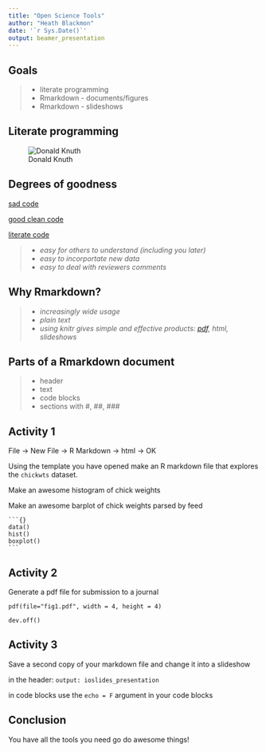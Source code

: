 ```yaml
---
title: "Open Science Tools"
author: "Heath Blackmon"
date: '`r Sys.Date()`'
output: beamer_presentation
---
```


## Goals
>- literate programming
>- Rmarkdown - documents/figures
>- Rmarkdown - slideshows

## Literate programming

![Donald Knuth](images/knuth.jpg)



## Degrees of goodness

[sad code](http://coleoguy.github.io/SWC/bad-script.txt)

[good clean code](http://coleoguy.github.io/SWC/better-script.txt)

[literate code](http://coleoguy.github.io/SWC/code.good.html)

  >- *easy for others to understand (including you later)*  
  >- *easy to incorportate new data*  
  >- *easy to deal with reviewers comments*  

## Why Rmarkdown?
  >- *increasingly wide usage*
  >- *plain text*
  >- *using knitr gives simple and effective products: [pdf](http://coleoguy.github.io/saga.pdf), html, slideshows*

## Parts of a Rmarkdown document
 >- header
 >- text
 >- code blocks
 >- sections with #, ##, ###


## Activity 1

File -> New File -> R Markdown -> html -> OK 

Using the template you have opened make an R markdown file that explores the `chickwts` dataset.

Make an awesome histogram of chick weights

Make an awesome barplot of chick weights parsed by feed

    ```{}
    data()
    hist()
    boxplot()
    ```
 
## Activity 2

Generate a pdf file for submission to a journal

`pdf(file="fig1.pdf", width = 4, height = 4)`

`dev.off()`


## Activity 3
Save a second copy of your markdown file and change it into a slideshow

in the header:
`output: ioslides_presentation`

in code blocks
use the `echo = F` argument in your code blocks


## Conclusion
You have all the tools you need go do awesome things!